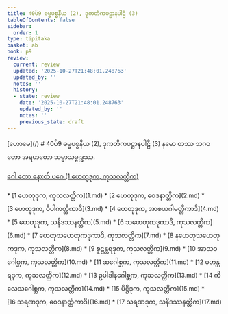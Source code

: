 ```yaml
---
title: 40ပ်9 ဓမ္မပစ္စနီယ (2), ဒုကတိကပဋ္ဌာနပါဠိ (3)
tableOfContents: false
sidebar:
  order: 1
type: tipitaka
basket: ab
book: p9
review:
  current: review
  updated: '2025-10-27T21:48:01.248763'
  updated_by: ''
  notes: ''
  history:
  - state: review
    date: '2025-10-27T21:48:01.248763'
    updated_by: ''
    notes: ''
    previous_state: draft
---
```



<ReviewStatus review={frontmatter.review} showDetails={true} />

<HypothesisAnnotation frontmatter={frontmatter} />

<Paragraph type="center" book="p9">
[ဟောမေ](/)
</Paragraph>

<Paragraph type="center" book="p9">
# 40ပ်9 ဓမ္မပစ္စနီယ (2), ဒုကတိကပဋ္ဌာနပါဠိ (3)
</Paragraph>

<Paragraph number="1" book="p9">
နမော တဿ ဘဂဝတော အရဟတော သမ္မာသမ္ဗုဒ္ဓဿ.

[ဂေါ တော နေxတ် ပဂေ (1 ဟေတုဒုက, ကုသလတ္တိက)](1.md)



</Paragraph>

<TableOfContents book="p9" section="40">
* [1 ဟေတုဒုက, ကုသလတ္တိက](1.md)
* [2 ဟေတုဒုက, ဝေဒနာတ္တိက](2.md)
* [3 ဟေတုဒုက, ဝိပါကတ္တိကာဒိ](3.md)
* [4 ဟေတုဒုက, အာစယဂါမတ္တိကာဒိ](4.md)
* [5 ဟေတုဒုက, သနိဒဿနတ္တိက](5.md)
* [6 သဟေတုကဒုကာဒိ, ကုသလတ္တိက](6.md)
* [7 ဟေတုသဟေတုကဒုကာဒိ, ကုသလတ္တိက](7.md)
* [8 နဟေတုသဟေတုကဒုက, ကုသလတ္တိက](8.md)
* [9 စူဠန္တရဒုက, ကုသလတ္တိက](9.md)
* [10 အာသဝဂေါစ္ဆက, ကုသလတ္တိက](10.md)
* [11 ဆဂေါစ္ဆက, ကုသလတ္တိက](11.md)
* [12 မဟန္တရဒုက, ကုသလတ္တိက](12.md)
* [13 ဥပါဒါနဂေါစ္ဆက, ကုသလတ္တိက](13.md)
* [14 ကိလေသဂေါစ္ဆက, ကုသလတ္တိက](14.md)
* [15 ပိဋ္ဌိဒုက, ကုသလတ္တိက](15.md)
* [16 သရဏဒုက, ဝေဒနာတ္တိကာဒိ](16.md)
* [17 သရဏဒုက, သနိဒဿနတ္တိက](17.md)
</TableOfContents>